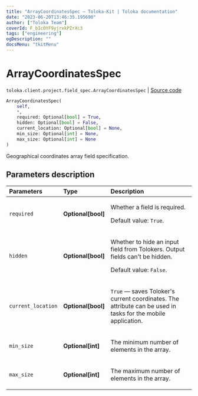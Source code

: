 ```yaml
---
title: "ArrayCoordinatesSpec — Toloka-Kit | Toloka documentation"
date: "2023-06-20T13:46:35.195690"
author: ["Toloka Team"]
coverId: F_bIcOYF9yjrxkPZrXc3
tags: ["engineering"]
ogDescription: ""
docsMenu: "tkitMenu"
---
```


# ArrayCoordinatesSpec

`toloka.client.project.field_spec.ArrayCoordinatesSpec` | [Source code](https://github.com/Toloka/toloka-kit/blob/v1.2.0/src/client/project/field_spec.py#L217)

```python
ArrayCoordinatesSpec(
    self,
    *,
    required: Optional[bool] = True,
    hidden: Optional[bool] = False,
    current_location: Optional[bool] = None,
    min_size: Optional[int] = None,
    max_size: Optional[int] = None
)
```

Geographical coordinates array field specification.

## Parameters description

| Parameters | Type | Description |
| :----------| :----| :-----------|
`required`|**Optional\[bool\]**|<p>Whether a field is required. </p><p>Default value: `True`.</p>
`hidden`|**Optional\[bool\]**|<p>Whether to hide an input field from Tolokers. Output fields can't be hidden. </p><p>Default value: `False`.</p>
`current_location`|**Optional\[bool\]**|<p>`True` — saves Toloker's current coordinates. The attribute can be used in tasks for the mobile application.</p>
`min_size`|**Optional\[int\]**|<p>The minimum number of elements in the array.</p>
`max_size`|**Optional\[int\]**|<p>The maximum number of elements in the array.</p>
